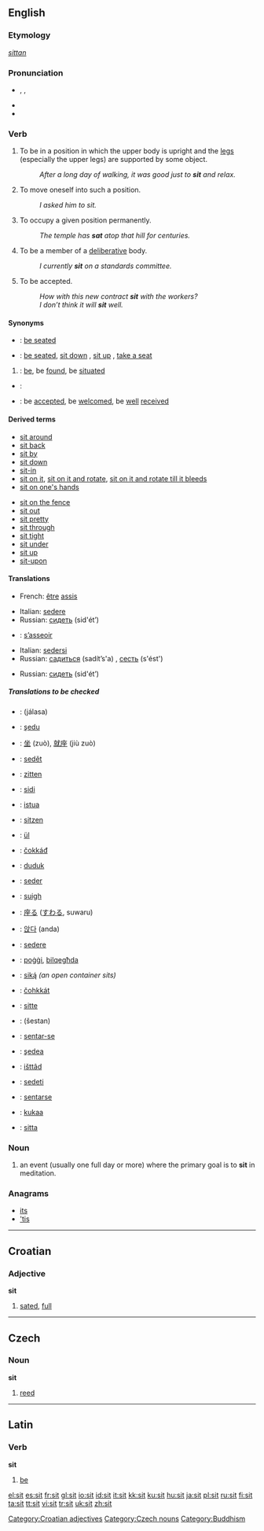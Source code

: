 ==English==

{{rank|formed|fight|agree|765|sit|considerable|private|dinner}}

===Etymology===
{{OE.}} ''[[sittan]]''

===Pronunciation===
*{{AHD|/sĭt/}}, {{IPA|/sɪt/}}, {{SAMPA|/sIt/}}
*{{audio|en-us-sit.ogg|Audio (US)}}
*{{rhymes|ɪt}}

===Verb===
{{en-verb|sits|sitting|sat}}

# {{italbrac|intransitive|of a person}} To be in a position in which the upper body is upright and the [[leg]]s (especially the upper legs) are supported by some object.
#: ''After a long day of walking, it was good just to '''sit''' and relax.''
# {{italbrac|intransitive|of a person}} To move oneself into such a position.
#: ''I asked him to sit.''
# {{italbrac|intransitive|of an object}} To occupy a given position permanently.
#: ''The temple has '''sat''' atop that hill for centuries.''
# To be a member of a [[deliberative]] body.
#: ''I currently '''sit''' on a standards committee.''
# {{italbrac|intransitive|of an agreement or arrangement}} To be accepted.
#: ''How with this new contract '''sit''' with the workers?''
#: ''I don’t think it will '''sit''' well.''

====Synonyms====
*{{italbrac|be in a position in which the upper body is upright and the legs are supported}}: [[be seated]]
*{{italbrac|move oneself into such a position}}: [[be seated]], [[sit down]] {{italbrac|from a standing position}}, [[sit up]] {{italbrac|from a prone position}}, [[take a seat]]
# {{italbrac|of an object: occupy a given position permanently}}: [[be]], be [[found]], be [[situate]]d
*{{italbrac|be a member of a deliberative body}}:
*{{italbrac|be accepted}}: be [[accept]]ed, be [[welcome]]d, be [[well]] [[receive]]d

====Derived terms====
{{rel-top|Terms derived from the verb ''to sit''}}
*[[sit around]]
*[[sit back]]
*[[sit by]]
*[[sit down]]<!--whence the noun "sit-down-->
*[[sit-in]]
*[[sit on it]], [[sit on it and rotate]], [[sit on it and rotate till it bleeds]]
*[[sit on one's hands]]
{{rel-mid}}
*[[sit on the fence]]
*[[sit out]]
*[[sit pretty]]
*[[sit through]]
*[[sit tight]]
*[[sit under]]
*[[sit up]]<!--whence then noun "sit-up"-->
*[[sit-upon]]<!--noun: the backside-->
{{rel-bottom}}

====Translations====
{{trans-top|of a person, be in a position in which the upper body is upright and the legs are supported}}
*French: [[être]] [[assis]]
{{trans-mid}}
*Italian: [[sedere#Italian|sedere]]
*Russian: [[сидеть]] (sid'ét’) {{impf}}
{{trans-bottom}}

{{trans-top|move oneself into such a position}}
*{{ttbc|French}}: [[asseoir|s’asseoir]]
{{trans-mid}}
*Italian: [[sedersi]]
*Russian: [[садиться]] (sadít’s'a) {{impf}}, [[сесть]] (s'ést') {{pf}}
{{trans-bottom}}

{{trans-top|of an object: occupy a given position permanently}}
{{trans-mid}}
*Russian: [[сидеть]] (sid'ét’) {{impf}}
{{trans-bottom}}

{{trans-top|be a member of a deliberative body}}
{{trans-mid}}
{{trans-bottom}}

{{trans-top|of an agreement or arrangement, be accepted}}
{{trans-mid}}
{{trans-bottom}}

=====Translations to be checked=====
{{checktrans}}
*{{ttbc|Arabic}}: {{ARchar|[[جلس|جَلَسَ]]}} (jálasa)
*{{ttbc|Aromanian}}: [[şedu]]
*{{ttbc|Chinese}}: [[坐]] (zuò), [[就座]] (jiù zuò)
*{{ttbc|Czech}}: [[sedět]]
*{{ttbc|Dutch}}: [[zitten]]
*{{ttbc|Esperanto}}: [[sidi]]
*{{ttbc|Finnish}}: [[istua]]
*{{ttbc|German}}: [[sitzen]]
*{{ttbc|Hungarian}}: [[ül]]
*{{ttbc|Sami}}: [[čokkáđ]]
*{{ttbc|Indonesian}}: [[duduk]]
*{{ttbc|Interlingua}}: [[seder]]
*{{ttbc|Irish}}: [[suigh]]
*{{ttbc|Japanese}}: [[座る]] ([[すわる]], suwaru)
*{{ttbc|Korean}}: [[앉다]] (anda)
*{{ttbc|Latin}}: [[sedere#Latin|sedere]]
*{{ttbc|Maltese}}: [[poġġi]], [[bilqegħda]]
*{{ttbc|Navajo}}: [[siką́]] ''(an open container sits)''
*{{ttbc|Northern Sami}}: [[čohkkát]]
*{{ttbc|Norwegian}}: [[sitte]]
*{{ttbc|Persian}}: {{FAchar|[[شستن]]}} (šestan)
*{{ttbc|Portuguese}}: [[sentar-se]]
*{{ttbc|Romanian}}: [[şedea]]
*{{ttbc|Sami}}: [[išttâd]]
*{{ttbc|Slovene}}: [[sedeti]]
*{{ttbc|Spanish}}: [[sentarse]]
*{{ttbc|Swahili}}: [[kukaa]]
*{{ttbc|Swedish}}: [[sitta]]

===Noun===
{{en-noun}}

# {{context|rare|Buddhism}} an event (usually one full day or more) where the primary goal is to '''sit''' in meditation.

===Anagrams===
*[[its]]
*[['tis]]

----
==Croatian==
===Adjective===
'''sit'''

# [[sated]], [[full]]

[[Category:Croatian adjectives]]

----
==Czech==
===Noun===
'''sit''' {{m}}

# [[reed]]

[[Category:Czech nouns]]

----
==Latin==
===Verb===
'''sit'''

# [[be]] {{italbrac|third-person singular subjunctive}}

[[Category:Buddhism]]

[[el:sit]]
[[es:sit]]
[[fr:sit]]
[[gl:sit]]
[[io:sit]]
[[id:sit]]
[[it:sit]]
[[kk:sit]]
[[ku:sit]]
[[hu:sit]]
[[ja:sit]]
[[pl:sit]]
[[ru:sit]]
[[fi:sit]]
[[ta:sit]]
[[tt:sit]]
[[vi:sit]]
[[tr:sit]]
[[uk:sit]]
[[zh:sit]]